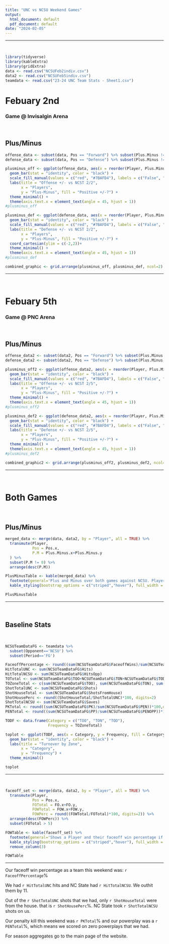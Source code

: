 ```yaml
---
title: "UNC vs NCSU Weekend Games"
output:
  html_document: default
  pdf_document: default
date: "2024-02-05"
---
```



---

<br>
```r
library(tidyverse)
library(kableExtra)
library(gridExtra)
data <- read.csv("NCSUFeb2indiv.csv")
data2 <- read.csv("NCSUFeb5indiv.csv")
teamdata <- read.csv("23-24 UNC Team Stats - Sheet1.csv")
```

# Febuary 2nd
### Game @ Invisalgin Arena

<br>

## Plus/Minus

```r
offense_data <- subset(data, Pos == "Forward") %>% subset(Plus.Minus != 0)
defense_data <- subset(data, Pos == "Defense") %>% subset(Plus.Minus != 0)

plusminus_off <- ggplot(offense_data, aes(x = reorder(Player, Plus.Minus), y = Plus.Minus, fill = factor(Plus.Minus > 0))) +
  geom_bar(stat = "identity", color = "black") +
  scale_fill_manual(values = c("red", "#7BAFD4"), labels = c("False", "True")) +
  labs(title = "Offense +/- vs NCST 2/2",
       x = "Players",
       y = "Plus-Minus", fill = "Positive +/-?") +
  theme_minimal() +
  theme(axis.text.x = element_text(angle = 45, hjust = 1))
#plusminus_off

plusminus_def <- ggplot(defense_data, aes(x = reorder(Player, Plus.Minus), y = Plus.Minus, fill = factor(Plus.Minus > 0))) +
  geom_bar(stat = "identity", color = "black") +
  scale_fill_manual(values = c("red", "#7BAFD4"), labels = c("False", "True")) +
  labs(title = "Defense +/- vs NCST 2/2",
       x = "Players",
       y = "Plus-Minus", fill = "Positive +/-?") +
  coord_cartesian(ylim = c(-2,2))+
  theme_minimal() +
  theme(axis.text.x = element_text(angle = 45, hjust = 1))
#plusminus_def

combined_graphic <- grid.arrange(plusminus_off, plusminus_def, ncol=2)
```

---

<br>

# Febuary 5th
### Game @ PNC Arena


<br>

## Plus/Minus

```r
offense_data2 <- subset(data2, Pos == "Forward") %>% subset(Plus.Minus != 0)
defense_data2 <- subset(data2, Pos == "Defense") %>% subset(Plus.Minus != 0)

plusminus_off2 <- ggplot(offense_data2, aes(x = reorder(Player, Plus.Minus), y = Plus.Minus, fill = factor(Plus.Minus > 0))) +
  geom_bar(stat = "identity", color = "black") +
  scale_fill_manual(values = c("red", "#7BAFD4"), labels = c("False", "True")) +
  labs(title = "Offense +/- vs NCST 2/5",
       x = "Players",
       y = "Plus-Minus", fill = "Positive +/-?") +
  theme_minimal() +
  theme(axis.text.x = element_text(angle = 45, hjust = 1))
#plusminus_off2

plusminus_def2 <- ggplot(defense_data2, aes(x = reorder(Player, Plus.Minus), y = Plus.Minus, fill = factor(Plus.Minus > 0))) +
  geom_bar(stat = "identity", color = "black") +
  scale_fill_manual(values = c("red", "#7BAFD4"), labels = c("False", "True")) +
  labs(title = "Defense +/- vs NCST 2/5",
       x = "Players",
       y = "Plus-Minus", fill = "Positive +/-?") +
  theme_minimal() +
  theme(axis.text.x = element_text(angle = 45, hjust = 1))
#plusminus_def2

combined_graphic2 <- grid.arrange(plusminus_off2, plusminus_def2, ncol=2)
```

---

<br>

# Both Games


<br>

## Plus/Minus

```r
merged_data <- merge(data, data2, by = "Player", all = TRUE) %>%
  transmute(Player,
            Pos = Pos.x,
            P.M = Plus.Minus.x+Plus.Minus.y
  ) %>%
  subset(P.M != 0) %>%
  arrange(desc(P.M))

PlusMinusTable <- kable(merged_data) %>% 
  footnote(general='Plus and Minus over both games against NCSU. Players are not shown if they have a plus minus of zero.') %>%
  kable_styling(bootstrap_options = c("striped","hover"), full_width = F, position = "left")

PlusMinusTable
```

---

<br>

## Baseline Stats

<br>

```r
NCSUTeamDataFG <- teamdata %>% 
  subset(Opponent=='NCSU') %>%
  subset(Period=='FG')

FaceoffPercentage <- round((sum(NCSUTeamDataFG$FaceoffWins)/sum(NCSUTeamDataFG$FaceoffAttempts)*100), digits=2)
HitTotalUNC <- sum(NCSUTeamDataFG$Hits)
HitTotalNCSU <- sum(NCSUTeamDataFG$HitsOpp)
TOTotal <- sum(NCSUTeamDataFG$TOO+NCSUTeamDataFG$TON+NCSUTeamDataFG$TOD)
TOZoneTotal <- c(sum(NCSUTeamDataFG$TOO), sum(NCSUTeamDataFG$TON), sum(NCSUTeamDataFG$TOD))
ShotTotalUNC <- sum(NCSUTeamDataFG$Shots)
ShotHouseTotal <- sum(NCSUTeamDataFG$ShotsFromHouse)
ShotHousePerc <- round((ShotHouseTotal/ShotTotalUNC)*100, digits=2)
ShotTotalNCSU <- sum(NCSUTeamDataFG$Saves)
PKTotal <- round((sum(NCSUTeamDataFG$PK)/sum(NCSUTeamDataFG$PEN))*100,digits=2)
PENTotal <- round((sum(NCSUTeamDataFG$PP)/sum(NCSUTeamDataFG$PENOPP))*100,digits=2)

TODF <- data.frame(Category = c("TOO", "TON", "TOD"),
                   Frequency = TOZoneTotal)

toplot <- ggplot(TODF, aes(x = Category, y = Frequency, fill = Category)) +
  geom_bar(stat = "identity", color = "black") +
  labs(title = "Turnover by Zone",
       x = "Category",
       y = "Frequency") +
  theme_minimal()

toplot

```

---

<br>



```r
faceoff_set <- merge(data, data2, by = "Player", all = TRUE) %>%
  transmute(Player,
            Pos = Pos.x,
            FOTotal = FO.x+FO.y,
            FOWTotal = FOW.x+FOW.y,
            FOWPerc = round((FOWTotal/FOTotal)*100, digits=2)) %>% 
  arrange(desc(FOWPerc)) %>%
  subset(FOTotal > 5)

FOWTable <- kable(faceoff_set) %>% 
  footnote(general='Shows a Player and their faceoff win percentage if they took more than 5 draws this weekend.') %>%
  kable_styling(bootstrap_options = c("striped","hover"), full_width = F, position = "left") %>%
  remove_column(3)

FOWTable
```

---


Our faceoff win percentage as a team this weekend was: `r FaceoffPercentage`% 

We had `r HitTotalUNC` hits and NC State had `r HitTotalNCSU`. We outhit them by 11.

Out of the `r ShotTotalUNC` shots that we had, only `r ShotHouseTotal` were from the house. that is `r ShotHousePerc`%. NC State took `r ShotTotalNCSU` shots on us.

Our penalty kill this weekend was `r PKTotal`% and our powerplay was a `r PENTotal`%, which means we scored on zero powerplays that we had.

For season aggregates go to the main page of the website.

<br><br><br>